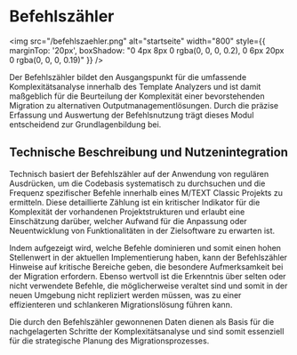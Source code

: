 # Befehlszähler

<img src="/befehlszaehler.png" alt="startseite" width="800" style={{
      marginTop: '20px',
      boxShadow: "0 4px 8px 0 rgba(0, 0, 0, 0.2), 0 6px 20px 0 rgba(0, 0, 0, 0.19)"
    }} />

Der Befehlszähler bildet den Ausgangspunkt für die umfassende Komplexitätsanalyse innerhalb des Template Analyzers und ist damit maßgeblich für die Beurteilung der Komplexität einer bevorstehenden Migration zu alternativen Outputmanagementlösungen. Durch die präzise Erfassung und Auswertung der Befehlsnutzung trägt dieses Modul entscheidend zur Grundlagenbildung bei.

## Technische Beschreibung und Nutzenintegration

Technisch basiert der Befehlszähler auf der Anwendung von regulären Ausdrücken, um die Codebasis systematisch zu durchsuchen und die Frequenz spezifischer Befehle innerhalb eines M/TEXT Classic Projekts zu ermitteln. Diese detaillierte Zählung ist ein kritischer Indikator für die Komplexität der vorhandenen Projektstrukturen und erlaubt eine Einschätzung darüber, welcher Aufwand für die Anpassung oder Neuentwicklung von Funktionalitäten in der Zielsoftware zu erwarten ist.

Indem aufgezeigt wird, welche Befehle dominieren und somit einen hohen Stellenwert in der aktuellen Implementierung haben, kann der Befehlszähler Hinweise auf kritische Bereiche geben, die besondere Aufmerksamkeit bei der Migration erfordern. Ebenso wertvoll ist die Erkenntnis über selten oder nicht verwendete Befehle, die möglicherweise veraltet sind und somit in der neuen Umgebung nicht repliziert werden müssen, was zu einer effizienteren und schlankeren Migrationslösung führen kann.

Die durch den Befehlszähler gewonnenen Daten dienen als Basis für die nachgelagerten Schritte der Komplexitätsanalyse und sind somit essenziell für die strategische Planung des Migrationsprozesses.
